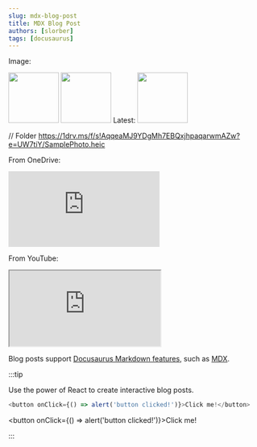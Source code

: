 ```yaml
---
slug: mdx-blog-post
title: MDX Blog Post
authors: [slorber]
tags: [docusaurus]
---
```


Image:

<img src="https://onedrive.live.com/embed?resid=C38607DC2689EAA%21120962&authkey=%21AFgb7svWtBiUcj4" width="100"/>
<img src="https://onedrive.live.com/embed?resid=C38607DC2689EAA%21120962&authkey=%21AFgb7svWtBiUcj4" width="100"/>
Latest:  
<img src="https://onedrive.live.com/embed?resid=C38607DC2689EAA%21120965&authkey=%21AIDGFP7XzGKwmGE" width="100"/>

// Folder
https://1drv.ms/f/s!AqqeaMJ9YDgMh7EBQxjhpaqarwmAZw?e=UW7tiY/SamplePhoto.heic

From OneDrive:

<iframe src="https://onedrive.live.com/embed?resid=CB3DEB5FC699256B%2148588&authkey=!AAdVKpNoYsiTKak" frameborder="0" scrolling="no" allowfullscreen></iframe>

From YouTube:

<iframe src="https://www.youtube.com/embed/6tfZ75JHUY4" allowfullscreen></iframe>

Blog posts support [Docusaurus Markdown features](https://docusaurus.io/docs/markdown-features), such as [MDX](https://mdxjs.com/).

:::tip

Use the power of React to create interactive blog posts.

```js
<button onClick={() => alert('button clicked!')}>Click me!</button>
```

<button onClick={() => alert('button clicked!')}>Click me!</button>

:::
